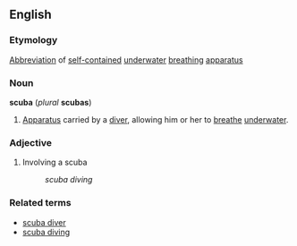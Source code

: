 ==English==
===Etymology===
[[Abbreviation]] of [[self-contained]] [[underwater]] [[breathe|breathing]] [[apparatus]]

===Noun===
'''scuba''' (''plural'' '''scubas''')

#[[Apparatus]] carried by a [[diver]], allowing him or her to [[breathe]] [[underwater]].

===Adjective===
#Involving a scuba
#:''scuba diving''

===Related terms===
*[[scuba diver]]
*[[scuba diving]]